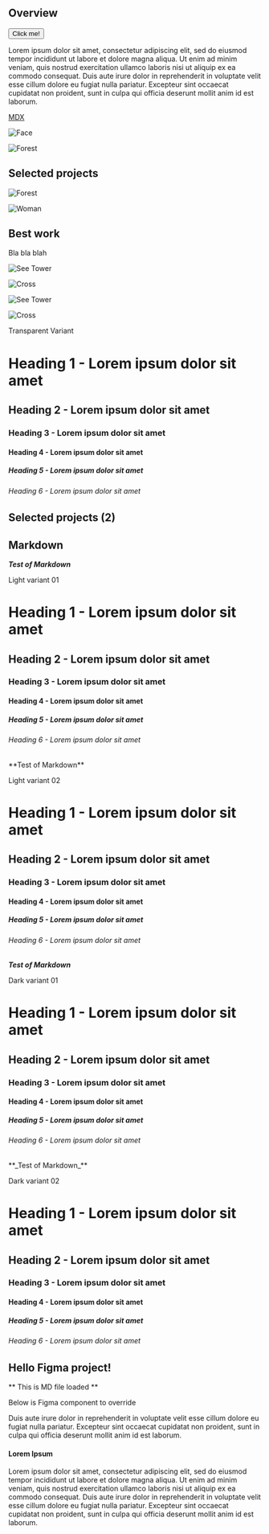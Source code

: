 ## Overview
	
<Button>Click me!</Button> 


<Icon />
  
Lorem ipsum dolor sit amet, consectetur adipiscing elit, sed do eiusmod tempor incididunt ut labore et dolore magna aliqua. Ut enim ad minim veniam, quis nostrud exercitation ullamco laboris nisi ut aliquip ex ea commodo consequat. Duis aute irure dolor in reprehenderit in voluptate velit esse cillum dolore eu fugiat nulla pariatur. Excepteur sint occaecat cupidatat non proident, sunt in culpa qui officia deserunt mollit anim id est laborum.

[MDX](https://mdxjs.com "title")






![Face](/portrait.png)


<Column col={4} colSm={2} colMd={4} colLg={4} noGutter>

![Forest](https://cdn.pixabay.com/photo/2019/12/06/18/47/bavarian-forest-4677982_960_720.jpg)

</Column>


## Selected projects


![Forest](https://cdn.pixabay.com/photo/2019/12/06/18/47/bavarian-forest-4677982_960_720.jpg)

![Woman](https://images.pexels.com/photos/2177009/pexels-photo-2177009.jpeg)

<Row>
<Column col={4} colSm={2} colMd={4} colLg={4} >

## Best work
Bla bla blah

</Column>
<Column col={4} colSm={2} colMd={4} colLg={4} noGutter>
<Card ratio="1x1" dark>

![See Tower](https://assets2.ello.co/uploads/asset/attachment/6324579/ello-optimized-c67792d8.jpg)


</Card>

<Card ratio="2x1" dark >

![Cross](https://assets1.ello.co/uploads/asset/attachment/6324583/ello-optimized-ee700a52.jpg)

</Card>

<Card ratio="2x1" dark />
</Column>
<Column col={4} colSm={2} colMd={4} colLg={4} noGutter>  
<Card ratio="2x1" dark />
<Card ratio="2x1" dark />
<Card ratio="1x1" dark />
</Column>

</Row>

![See Tower](https://assets2.ello.co/uploads/asset/attachment/6324579/ello-optimized-c67792d8.jpg)

![Cross](https://assets1.ello.co/uploads/asset/attachment/6324583/ello-optimized-ee700a52.jpg)

<Row>
  <Column col={4} colMd={8} colLg={4} noGutter>
    <Card ratio="2x1" dark />
    <Card ratio="2x1" dark />
  </Column>
  <Card ratio="2x1" col={8} colMd={8} colLg={8} dark />
  

  <Column col={4} colMd={4} colLg={4} noGutter>
    <Card ratio="1x2" dark />
  </Column>
  <Column col={4} colMd={4} colLg={4} noGutter>
    <Card ratio="1x1" dark />
    <Card ratio="1x1" dark />
  </Column>
  <Column col={4} colMd={8} colLg={4} noGutter>
    <Card ratio="2x1" dark />
    <Card ratio="1x1" dark />
  </Column>

  <Card ratio="4x3" col={8} colMd={8} colLg={8} dark />
</Row>





<Container row>
<Column empty col={1} colMd={2} colLg={4} />
<Column col={11}>


Transparent Variant

# Heading 1 - Lorem ipsum dolor sit amet
## Heading 2 - Lorem ipsum dolor sit amet
### Heading 3 - Lorem ipsum dolor sit amet
#### Heading 4 - Lorem ipsum dolor sit amet
##### Heading 5 - Lorem ipsum dolor sit amet
###### Heading 6 - Lorem ipsum dolor sit amet
</Column>
</Container>

## Selected projects (2)

<Section>
<Row>
  <Column col={3} colMd={4} colLg={8} noGutter>
    <ImageCard ratio="1x1" dark />
  </Column>
  <Column col={3} colMd={2} colLg={4} noGutter>
    <ImageCard dark />
    <Card ratio="2x1" dark />
    <Card ratio="2x1" dark />
  </Column>
  <ImageCard col={6} colSm={2} colMd={4} colLg={4} dark />
  <ImageCard col={3} colMd={2} colLg={4} dark />
  <ImageCard col={3} colMd={2} colLg={4} dark />
</Row>
</Section>

## Markdown
<Container row>
<Column empty col={1} />
<Column col={11}>

**_Test of Markdown_**

Light variant 01

# Heading 1 - Lorem ipsum dolor sit amet
## Heading 2 - Lorem ipsum dolor sit amet
### Heading 3 - Lorem ipsum dolor sit amet
#### Heading 4 - Lorem ipsum dolor sit amet
##### Heading 5 - Lorem ipsum dolor sit amet
###### Heading 6 - Lorem ipsum dolor sit amet

</Column>
</Container>

<Container row theme="g20">
<Column empty col={1} />
<Column col={11}>
**Test of Markdown**

Light variant 02

# Heading 1 - Lorem ipsum dolor sit amet
## Heading 2 - Lorem ipsum dolor sit amet
### Heading 3 - Lorem ipsum dolor sit amet
#### Heading 4 - Lorem ipsum dolor sit amet
##### Heading 5 - Lorem ipsum dolor sit amet
###### Heading 6 - Lorem ipsum dolor sit amet
</Column>
</Container>

<Container row theme="g90">
<Column empty col={1} />
<Column col={11}>

**_Test of Markdown_**

Dark variant 01

# Heading 1 - Lorem ipsum dolor sit amet
## Heading 2 - Lorem ipsum dolor sit amet
### Heading 3 - Lorem ipsum dolor sit amet
#### Heading 4 - Lorem ipsum dolor sit amet
##### Heading 5 - Lorem ipsum dolor sit amet
###### Heading 6 - Lorem ipsum dolor sit amet

</Column>
</Container>

<Container row theme="g100">
<Column empty col={1} />
<Column col={11}>
**_Test of Markdown_**

Dark variant 02

# Heading 1 - Lorem ipsum dolor sit amet
## Heading 2 - Lorem ipsum dolor sit amet
### Heading 3 - Lorem ipsum dolor sit amet
#### Heading 4 - Lorem ipsum dolor sit amet
##### Heading 5 - Lorem ipsum dolor sit amet
###### Heading 6 - Lorem ipsum dolor sit amet
</Column>
</Container>

## Hello Figma project!

** This is MD file loaded **

Below is Figma component to override

Duis aute irure dolor in reprehenderit in voluptate velit esse cillum dolore eu fugiat nulla pariatur. Excepteur sint occaecat cupidatat non proident, sunt in culpa qui officia deserunt mollit anim id est laborum.

<!-- 
<Section row>
<Column gutter >
This is sample Figma file loaded in Markdown content
</Column>

<Column colMd={8} colLg={8} col={9} >
<Figma 
  source="4xx6pd9m10KoPFBsPCXQRA/Flow-My-Song?node-id=1%3A3"
/>
</Column>
</Section>


<Section row>
<Column colMd={8} colLg={8} col={6}>
<Figma 
  source="bZDTumELH6oDY45Lqtmzf8/Profil-Software-Meditapp?node-id=0%3A1"
/>


</Column>
<Column gutterLeft >

This is sample Figma file loaded in Markdown content

</Column>
</Section>


<Section row>
<Column colMd={8} colLg={12} col={12}>
<Figma 
  prototype
  source="LTVExgHHrDq71bIofzUPgj/XtraMile?node-id=31%3A290"
/>

</Column>
</Section> 
-->


#### Lorem Ipsum
  Lorem ipsum dolor sit amet, consectetur adipiscing elit, sed do eiusmod tempor incididunt ut labore et dolore magna aliqua. Ut enim ad minim veniam, quis nostrud exercitation ullamco laboris nisi ut aliquip ex ea commodo consequat. Duis aute irure dolor in reprehenderit in voluptate velit esse cillum dolore eu fugiat nulla pariatur. Excepteur sint occaecat cupidatat non proident, sunt in culpa qui officia deserunt mollit anim id est laborum.
